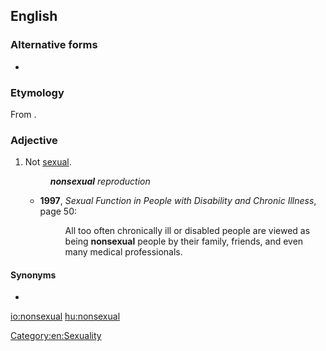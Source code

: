 {{also|non-sexual}}
==English==

===Alternative forms===
* {{l|en|non-sexual}}

===Etymology===
From {{prefix|en|non|sexual}}.

===Adjective===
{{en-adj|-}}

# Not [[sexual]].
#: '''''nonsexual''' reproduction''
#* '''1997''', ''Sexual Function in People with Disability and Chronic Illness'', page 50:
#*: All too often chronically ill or disabled people are viewed as being '''nonsexual''' people by their family, friends, and even many medical professionals.

====Synonyms====
* {{l|en|unsexual}}

[[Category:en:Sexuality]]

[[io:nonsexual]]
[[hu:nonsexual]]